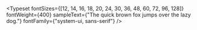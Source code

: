
<Meta title="Styles/Typography/Sans" />

<Typeset
  fontSizes={[12, 14, 16, 18, 20, 24, 30, 36, 48, 60, 72, 96, 128]}
  fontWeight={400}
  sampleText={"The quick brown fox jumps over the lazy dog."}
  fontFamily={"system-ui, sans-serif"}
/>
